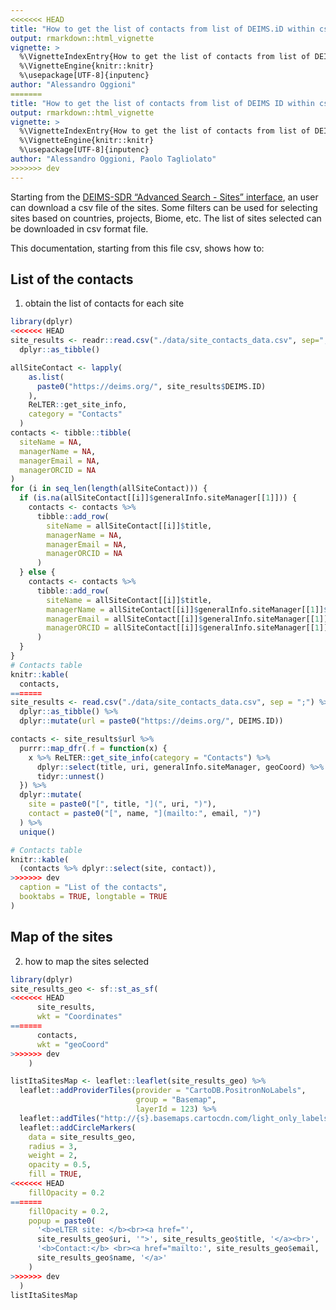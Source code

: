 ```yaml
---
<<<<<<< HEAD
title: "How to get the list of contacts from list of DEIMS.iD within csv file"
output: rmarkdown::html_vignette
vignette: >
  %\VignetteIndexEntry{How to get the list of contacts from list of DEIMS.iD within csv file}
  %\VignetteEngine{knitr::knitr}
  %\usepackage[UTF-8]{inputenc}
author: "Alessandro Oggioni"
=======
title: "How to get the list of contacts from list of DEIMS ID within csv file"
output: rmarkdown::html_vignette
vignette: >
  %\VignetteIndexEntry{How to get the list of contacts from list of DEIMS ID within csv file}
  %\VignetteEngine{knitr::knitr}
  %\usepackage[UTF-8]{inputenc}
author: "Alessandro Oggioni, Paolo Tagliolato"
>>>>>>> dev
---
```


Starting from the [DEIMS-SDR "Advanced Search - Sites" interface](https://deims.org/search/sites), an user can download a csv file of the sites. Some filters can be used for selecting sites based on countries, projects, Biome, etc. The list of sites selected can be downloaded in csv format file.

This documentation, starting from this file csv, shows how to:

## List of the contacts

1. obtain the list of contacts for each site

```r
library(dplyr)
<<<<<<< HEAD
site_results <- readr::read.csv("./data/site_contacts_data.csv", sep=";") %>%
  dplyr::as_tibble()

allSiteContact <- lapply(
    as.list(
      paste0("https://deims.org/", site_results$DEIMS.ID)
    ),
    ReLTER::get_site_info,
    category = "Contacts"
  )
contacts <- tibble::tibble(
  siteName = NA,
  managerName = NA,
  managerEmail = NA,
  managerORCID = NA
)
for (i in seq_len(length(allSiteContact))) {
  if (is.na(allSiteContact[[i]]$generalInfo.siteManager[[1]])) {
    contacts <- contacts %>% 
      tibble::add_row(
        siteName = allSiteContact[[i]]$title,
        managerName = NA,
        managerEmail = NA,
        managerORCID = NA
      )
  } else {
    contacts <- contacts %>% 
      tibble::add_row(
        siteName = allSiteContact[[i]]$title,
        managerName = allSiteContact[[i]]$generalInfo.siteManager[[1]]$name,
        managerEmail = allSiteContact[[i]]$generalInfo.siteManager[[1]]$email,
        managerORCID = allSiteContact[[i]]$generalInfo.siteManager[[1]]$orcid
      )
  }
}
# Contacts table
knitr::kable(
  contacts,
=======
site_results <- read.csv("./data/site_contacts_data.csv", sep = ";") %>%
  dplyr::as_tibble() %>% 
  dplyr::mutate(url = paste0("https://deims.org/", DEIMS.ID))

contacts <- site_results$url %>%
  purrr::map_dfr(.f = function(x) {
    x %>% ReLTER::get_site_info(category = "Contacts") %>%
      dplyr::select(title, uri, generalInfo.siteManager, geoCoord) %>%
      tidyr::unnest()
  }) %>%
  dplyr::mutate(
    site = paste0("[", title, "](", uri, ")"),
    contact = paste0("[", name, "](mailto:", email, ")")
  ) %>%
  unique()

# Contacts table
knitr::kable(
  (contacts %>% dplyr::select(site, contact)),
>>>>>>> dev
  caption = "List of the contacts",
  booktabs = TRUE, longtable = TRUE
)
```

## Map of the sites

2. how to map the sites selected

```r
library(dplyr)
site_results_geo <- sf::st_as_sf(
<<<<<<< HEAD
      site_results,
      wkt = "Coordinates"
=======
      contacts,
      wkt = "geoCoord"
>>>>>>> dev
    )

listItaSitesMap <- leaflet::leaflet(site_results_geo) %>%
  leaflet::addProviderTiles(provider = "CartoDB.PositronNoLabels",
                            group = "Basemap",
                            layerId = 123) %>%
  leaflet::addTiles("http://{s}.basemaps.cartocdn.com/light_only_labels/{z}/{x}/{y}.png") %>%
  leaflet::addCircleMarkers(
    data = site_results_geo,
    radius = 3,
    weight = 2,
    opacity = 0.5,
    fill = TRUE,
<<<<<<< HEAD
    fillOpacity = 0.2
=======
    fillOpacity = 0.2,
    popup = paste0(
      '<b>eLTER site: </b><br><a href="',
      site_results_geo$uri, '">', site_results_geo$title, '</a><br>',
      '<b>Contact:</b> <br><a href="mailto:', site_results_geo$email, '">',
      site_results_geo$name, '</a>'
    )
>>>>>>> dev
  )
listItaSitesMap
```
